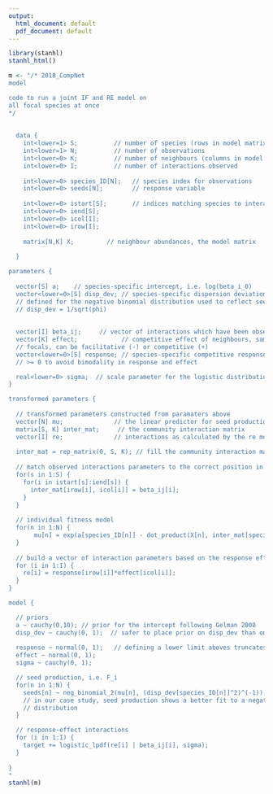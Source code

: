 ```yaml
---
output:
  html_document: default
  pdf_document: default
---
```

```r
library(stanhl)
stanhl_html()
```

```r
m <- "/* 2018_CompNet
model

code to run a joint IF and RE model on 
all focal species at once
*/ 
  
  
  data {
    int<lower=1> S;          // number of species (rows in model matrix)
    int<lower=1> N;          // number of observations
    int<lower=0> K;          // number of neighbours (columns in model matrix)
    int<lower=0> I;          // number of interactions observed
    
    int<lower=0> species_ID[N];   // species index for observations
    int<lower=0> seeds[N];        // response variable 
    
    int<lower=0> istart[S];       // indices matching species to interactions
    int<lower=0> iend[S];
    int<lower=0> icol[I];
    int<lower=0> irow[I];
    
    matrix[N,K] X;         // neighbour abundances, the model matrix
  
  } 

parameters {
  
  vector[S] a;    // species-specific intercept, i.e. log(beta_i_0) 
  vector<lower=0>[S] disp_dev; // species-specific dispersion deviation parameter, 
  // defined for the negative binomial distribution used to reflect seed production (seeds)
  // disp_dev = 1/sqrt(phi) 
  
  
  vector[I] beta_ij;     // vector of interactions which have been observed
  vector[K] effect;            // competitive effect of neighbours, same across all 
  // focals, can be facilitative (-) or competitive (+)
  vector<lower=0>[S] response; // species-specific competitive response parameter
  // >= 0 to avoid bimodality in response and effect  

  real<lower=0> sigma;	// scale parameter for the logistic distribution (used to estimate re's)
} 

transformed parameters {
  
  // transformed parameters constructed from paramaters above
  vector[N] mu;              // the linear predictor for seed production 
  matrix[S, K] inter_mat;     // the community interaction matrix 
  vector[I] re;              // interactions as calculated by the re model
  
  inter_mat = rep_matrix(0, S, K); // fill the community interaction matrix with 0 (instead of NA)
  
  // match observed interactions parameters to the correct position in the community matrix
  for(s in 1:S) {
    for(i in istart[s]:iend[s]) {
      inter_mat[irow[i], icol[i]] = beta_ij[i];
    }
  }
  
  // individual fitness model 
  for(n in 1:N) {
       mu[n] = exp(a[species_ID[n]] - dot_product(X[n], inter_mat[species_ID[n], ]));  
  }
  
  // build a vector of interaction parameters based on the response effect model 
  for (i in 1:I) {
    re[i] = response[irow[i]]*effect[icol[i]];
  }
} 

model {

  // priors
  a ~ cauchy(0,10); // prior for the intercept following Gelman 2008
  disp_dev ~ cauchy(0, 1);  // safer to place prior on disp_dev than on phi
  
  response ~ normal(0, 1);   // defining a lower limit aboves truncates the normal distribution
  effect ~ normal(0, 1);
  sigma ~ cauchy(0, 1);

  // seed production, i.e. F_i
  for(n in 1:N) {
    seeds[n] ~ neg_binomial_2(mu[n], (disp_dev[species_ID[n]]^2)^(-1));
    // in our case study, seed production shows a better fit to a negative binomial than poisson   
    // distribution
  }

  // response-effect interactions
  for (i in 1:I) {
    target += logistic_lpdf(re[i] | beta_ij[i], sigma);
  }
  
}
"
stanhl(m)

```

